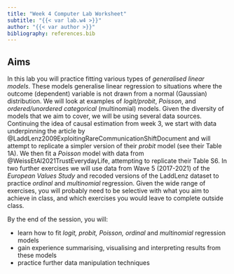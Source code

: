 ```yaml
---
title: "Week 4 Computer Lab Worksheet"
subtitle: "{{< var lab.w4 >}}"
author: "{{< var author >}}"
bibliography: references.bib
---
```


## Aims

In this lab you will practice fitting various types of *generalised linear models*. These models generalise linear regression to situations where the outcome (dependent) variable is not drawn from a normal (Gaussian) distribution. We will look at examples of *logit/probit*, *Poisson*, and *ordered/unordered categorical* (multinomial) models. Given the diversity of models that we aim to cover, we will be using several data sources. Continuing the idea of causal estimation from week 3, we start with data underpinning the article by @LaddLenz2009ExploitingRareCommunicationShiftDocument and will attempt to replicate a simpler version of their *probit* model (see their Table 1A). We then fit a *Poisson* model with data from @WeissEtAl2021TrustEverydayLife, attempting to replicate their Table S6. In two further exercises we will use data from Wave 5 (2017-2021) of the *European Values Study* and recoded versions of the LaddLenz dataset to practice *ordinal* and *multinomial* regression. Given the wide range of exercises, you will probably need to be selective with what you aim to achieve in class, and which exercises you would leave to complete outside class.

By the end of the session, you will:

-   learn how to fit *logit, probit, Poisson, ordinal* and *multinomial* regression models
-   gain experience summarising, visualising and interpreting results from these models
-   practice further data manipulation techniques
